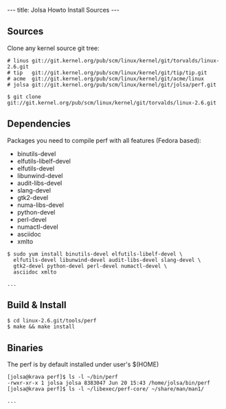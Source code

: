 ---
title: Jolsa Howto Install Sources
---

== Sources ==

Clone any kernel source git tree:
<pre>
# linus git://git.kernel.org/pub/scm/linux/kernel/git/torvalds/linux-2.6.git
# tip   git://git.kernel.org/pub/scm/linux/kernel/git/tip/tip.git
# acme  git://git.kernel.org/pub/scm/linux/kernel/git/acme/linux
# jolsa git://git.kernel.org/pub/scm/linux/kernel/git/jolsa/perf.git

$ git clone git://git.kernel.org/pub/scm/linux/kernel/git/torvalds/linux-2.6.git
</pre>

== Dependencies ==

Packages you need to compile perf with all features (Fedora based):
* binutils-devel
* elfutils-libelf-devel
* elfutils-devel
* libunwind-devel
* audit-libs-devel
* slang-devel
* gtk2-devel
* numa-libs-devel
* python-devel
* perl-devel
* numactl-devel
* asciidoc
* xmlto

<pre>
$ sudo yum install binutils-devel elfutils-libelf-devel \
  elfutils-devel libunwind-devel audit-libs-devel slang-devel \
  gtk2-devel python-devel perl-devel numactl-devel \
  asciidoc xmlto

...
</pre>

== Build & Install ==

<pre>
$ cd linux-2.6.git/tools/perf
$ make && make install
</pre>

== Binaries ==
The perf is by default installed under user's $(HOME)

<pre>
[jolsa@krava perf]$ ls -l ~/bin/perf 
-rwxr-xr-x 1 jolsa jolsa 8383047 Jun 20 15:43 /home/jolsa/bin/perf
[jolsa@krava perf]$ ls -l ~/libexec/perf-core/ ~/share/man/man1/

...
</pre>
